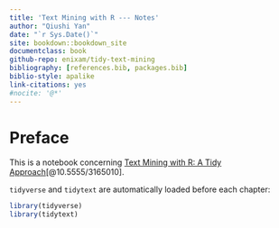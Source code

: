```yaml
--- 
title: 'Text Mining with R --- Notes'
author: "Qiushi Yan"
date: "`r Sys.Date()`"
site: bookdown::bookdown_site
documentclass: book
github-repo: enixam/tidy-text-mining
bibliography: [references.bib, packages.bib]
biblio-style: apalike
link-citations: yes
#nocite: '@*'
--- 
```



# Preface {-}  


This is a notebook concerning [Text Mining with R: A Tidy Approach](https://www.tidytextmining.com/)[@10.5555/3165010].

`tidyverse` and `tidytext` are automatically loaded before each chapter: 

```r
library(tidyverse)
library(tidytext)
```


